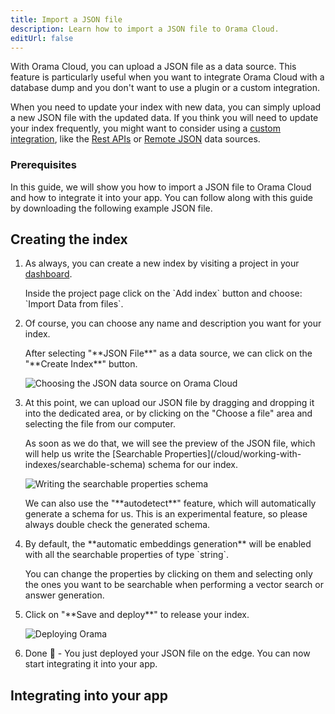 ```yaml
---
title: Import a JSON file
description: Learn how to import a JSON file to Orama Cloud.
editUrl: false
---
```


With Orama Cloud, you can upload a JSON file as a data source. This feature is particularly useful when you want to integrate Orama Cloud with a database dump and you don't want to use a plugin or a custom integration.

When you need to update your index with new data, you can simply upload a new JSON file with the updated data. If you think you will need to update your index frequently, you might want to consider using a [custom integration](/cloud/data-sources/custom-integrations), like the [Rest APIs](/cloud/data-sources/custom-integrations/rest-apis) or [Remote JSON](/cloud/data-sources/custom-integrations/remote-json) data sources.

### Prerequisites

In this guide, we will show you how to import a JSON file to Orama Cloud and how to integrate it into your app.
You can follow along with this guide by downloading the following example JSON file. 

<LinkCard
  title="Download example dataset"
  href="/cloud/guides/example-datasets/dog_breeds.json"
  target="_blank"
  download="dog_breeds.json"
 />

## Creating the index

<Steps>
  <ol>
    <li>
      <p class="pl-10">As always, you can create a new index by visiting a project in your <a href="https://cloud.orama.com" target="_blank">dashboard</a>.</p>
      <p class="pl-10">Inside the project page click on the `Add index` button and choose: `Import Data from files`.</p>
    </li>
    <li>
      <p class="pl-10">Of course, you can choose any name and description you want for your index.</p>
      <p class="pl-10">After selecting "**JSON File**" as a data source, we can click on the "**Create Index**" button.</p>
      <img
        src="/cloud/guides/working-with-indexes/uploading-a-file.png"
        alt="Choosing the JSON data source on Orama Cloud"
        class="mx-10"
      />
    </li>
    <li>
      <p class="pl-10">At this point, we can upload our JSON file by dragging and dropping it into the dedicated area, or by clicking on the "Choose a file" area and selecting the file from our computer.</p>
      <p class="pl-10">As soon as we do that, we will see the preview of the JSON file, which will help us write the [Searchable Properties](/cloud/working-with-indexes/searchable-schema) schema for our index.</p>
      <img
        src="/cloud/guides/working-with-indexes/writing-the-schema.png"
        alt="Writing the searchable properties schema"
        class="mx-10"
      />
      <p class="pl-10">We can also use the "**autodetect**" feature, which will automatically generate a schema for us. This is an experimental feature, so please always double check the generated schema.</p>
    </li>
    <li>
      <p class="pl-10">By default, the **automatic embeddings generation** will be enabled with all the searchable properties of type `string`.</p>
      <p class="pl-10">You can change the properties by clicking on them and selecting only the ones you want to be searchable when performing a vector search or answer generation.</p>
    </li>
    <li>
      <p class="pl-10">Click on "**Save and deploy**" to release your index.</p>
      <img
        src="/cloud/guides/working-with-indexes/deploy.png"
        alt="Deploying Orama"
        class="mx-10"
      />
    </li>
    <li>
      <p class="pl-10">Done 🎉 - You just deployed your JSON file on the edge. You can now start integrating it into your app.</p>
    </li>
  </ol>
</Steps>

## Integrating into your app

<IntegratingIntoYourApp />